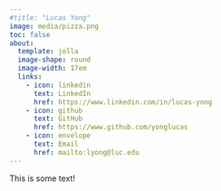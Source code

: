 ```yaml
---
#title: "Lucas Yong"
image: media/pizza.png
toc: false
about: 
  template: jolla
  image-shape: round
  image-width: 17em
  links: 
    - icon: linkedin
      text: LinkedIn
      href: https://www.linkedin.com/in/lucas-yong
    - icon: github
      text: GitHub
      href: https://www.github.com/yonglucas
    - icon: envelope
      text: Email
      href: mailto:lyong@luc.edu
---
```


This is some text!
